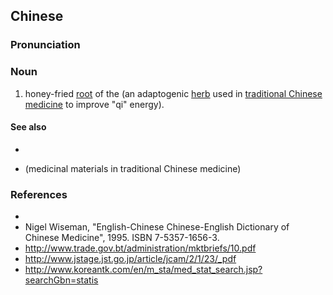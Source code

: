 ==Chinese==
{{zh-forms|type=12}}

===Pronunciation===
{{zh-pron
|m=zhì gāncǎo
|cat=n
}}

===Noun===
{{zh-noun}}

# honey-fried [[root]] of the {{taxlink|Glycyrrhiza uralensis|species|noshow=1}} (an adaptogenic [[herb]] used in [[traditional Chinese medicine]] to improve "qi" energy).

====See also====
* {{l|zh|补益药}}
* {{l|zh|药材}} (medicinal materials in traditional Chinese medicine)

===References===
* {{pedialite|甘草|lang=zh}}
* Nigel Wiseman, "English-Chinese Chinese-English Dictionary of Chinese Medicine", 1995. ISBN 7-5357-1656-3.
* http://www.trade.gov.bt/administration/mktbriefs/10.pdf
* http://www.jstage.jst.go.jp/article/jcam/2/1/23/_pdf
* http://www.koreantk.com/en/m_sta/med_stat_search.jsp?searchGbn=statis